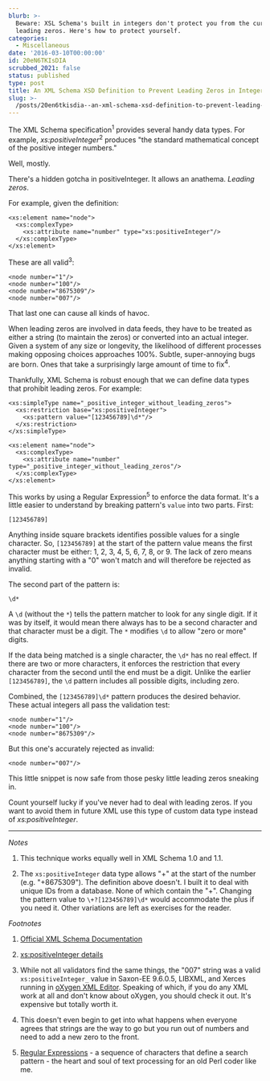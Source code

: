 ```yaml
---
blurb: >-
  Beware: XSL Schema's built in integers don't protect you from the curse of
  leading zeros. Here's how to protect yourself.
categories:
  - Miscellaneous
date: '2016-03-10T00:00:00'
id: 20eN6TKIsDIA
scrubbed_2021: false
status: published
type: post
title: An XML Schema XSD Definition to Prevent Leading Zeros in Integers
slug: >-
  /posts/20en6tkisdia--an-xml-schema-xsd-definition-to-prevent-leading-zeros-in-integers
---
```


The XML Schema specification<sup>1</sup> provides several handy data types. For example, _xs:positiveInteger_<sup>2</sup> produces "the standard mathematical concept of the positive integer numbers." 

Well, mostly. 

There's a hidden gotcha in positiveInteger. It allows an anathema. _Leading zeros_. 

For example, given the definition:

```xml{numberLines: true}
<xs:element name="node">
  <xs:complexType>
    <xs:attribute name="number" type="xs:positiveInteger"/>
  </xs:complexType>
</xs:element>
```

These are all valid<sup>3</sup>:

```xml{numberLines: true}
<node number="1"/>
<node number="100"/>
<node number="8675309"/>
<node number="007"/>
```

That last one can cause all kinds of havoc. 

When leading zeros are involved in data feeds, they have to be treated as either a string (to maintain the zeros) or converted into an actual integer. Given a system of any size or longevity, the likelihood of different processes making opposing choices approaches 100%. Subtle, super-annoying bugs are born. Ones that take a surprisingly large amount of time to fix<sup>4</sup>.

Thankfully, XML Schema is robust enough that we can define data types that prohibit leading zeros. For example:

```xml{numberLines: true}
<xs:simpleType name="_positive_integer_without_leading_zeros">
  <xs:restriction base="xs:positiveInteger">
    <xs:pattern value="[123456789]\d*"/>
  </xs:restriction>
</xs:simpleType>

<xs:element name="node">
  <xs:complexType>
    <xs:attribute name="number" type="_positive_integer_without_leading_zeros"/>
  </xs:complexType>
</xs:element>
```

This works by using a Regular Expression<sup>5</sup> to enforce the data format. It's a little easier to understand by breaking pattern's `value` into two parts. First:

    [123456789]

Anything inside square brackets identifies possible values for a single character. So, `[123456789]` at the start of the pattern value means the first character must be either: 1, 2, 3, 4, 5, 6, 7, 8, or 9. The lack of zero means anything starting with a "0" won't match and will therefore be rejected as invalid.

The second part of the pattern is:

    \d*

A `\d` (without the `*`) tells the pattern matcher to look for any single digit. If it was by itself, it would mean there always has to be a second character and that character must be a digit. The `*` modifies `\d` to allow "zero or more" digits. 

If the data being matched is a single character, the `\d*` has no real effect. If there are two or more characters, it enforces the restriction that every character from the second until the end must be a digit. Unlike the earlier `[123456789]`, the `\d` pattern includes all possible digits, including zero. 

Combined, the `[123456789]\d*` pattern produces the desired behavior. These actual integers all pass the validation test:

```xml{numberLines: true}
<node number="1"/>
<node number="100"/>
<node number="8675309"/>
```

But this one's accurately rejected as invalid:

```xml{numberLines: true}
<node number="007"/>
``` 

This little snippet is now safe from those pesky little leading zeros sneaking in.

Count yourself lucky if you've never had to deal with leading zeros. If you want to avoid them in future XML use this type of custom data type instead of _xs:positiveInteger_.

---


_Notes_

1. This technique works equally well in XML Schema 1.0 and 1.1. 

2. The `xs:positiveInteger` data type allows "+" at the start of the number (e.g. "+8675309"). The definition above doesn't. I built it to deal with unique IDs from a database. None of which contain the "+". Changing the pattern value to `\+?[123456789]\d*` would accommodate the plus if you need it. Other variations are left as exercises for the reader. 


_Footnotes_

1. [Official XML Schema Documentation](https://www.w3.org/standards/xml/schema)

2. [xs:positiveInteger details](https://www.w3.org/TR/2012/REC-xmlschema11-2-20120405/#positiveInteger)

3. While not all validators find the same things, the "007" string was a valid `xs:positiveInteger_` value in Saxon-EE 9.6.0.5, LIBXML, and Xerces running in [oXygen XML Editor](https://www.oxygenxml.com/). Speaking of which, if you do any XML work at all and don't know about oXygen, you should check it out. It's expensive but totally worth it. 

4. This doesn't even begin to get into what happens when everyone agrees that strings are the way to go but you run out of numbers and need to add a new zero to the front.

5. [Regular Expressions](https://en.wikipedia.org/wiki/Regular_expression) - a sequence of characters that define a search pattern - the heart and soul of text processing for an old Perl coder like me.
